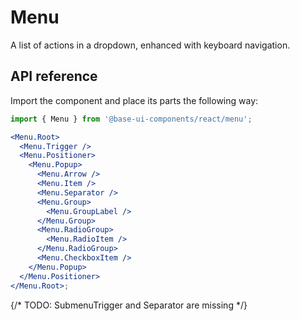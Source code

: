 # Menu

<Subtitle>A list of actions in a dropdown, enhanced with keyboard navigation.</Subtitle>
<Meta
  name="description"
  content="A high-quality, unstyled React menu component that displays list of actions in a dropdown, enhanced with keyboard navigation."
/>

<Demo path="./demos/hero" />

## API reference

Import the component and place its parts the following way:

```jsx title="Anatomy"
import { Menu } from '@base-ui-components/react/menu';

<Menu.Root>
  <Menu.Trigger />
  <Menu.Positioner>
    <Menu.Popup>
      <Menu.Arrow />
      <Menu.Item />
      <Menu.Separator />
      <Menu.Group>
        <Menu.GroupLabel />
      </Menu.Group>
      <Menu.RadioGroup>
        <Menu.RadioItem />
      </Menu.RadioGroup>
      <Menu.CheckboxItem />
    </Menu.Popup>
  </Menu.Positioner>
</Menu.Root>;
```

<Reference
  component="Menu"
  parts="Root, Trigger, Positioner, Popup, Arrow, Item, Group, GroupLabel, RadioGroup, RadioItem, RadioItemIndicator, CheckboxItem, CheckboxItemIndicator"
/>
{/* TODO: SubmenuTrigger and Separator are missing */}
